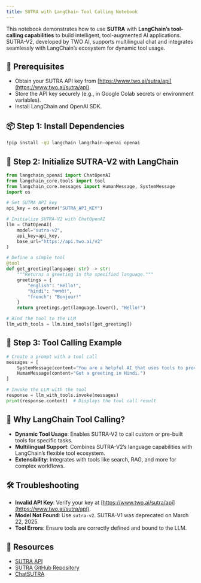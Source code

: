 ```yaml
---
title: SUTRA with LangChain Tool Calling Notebook
---
```


This notebook demonstrates how to use **SUTRA** with **LangChain’s tool-calling capabilities** to build intelligent, tool-augmented AI applications. SUTRA-V2, developed by TWO AI, supports multilingual chat and integrates seamlessly with LangChain’s ecosystem for dynamic tool usage.[](https://docs.crewai.com/tools/langchaintool)

## 🔧 Prerequisites

- Obtain your SUTRA API key from [https://www.two.ai/sutra/api](https://www.two.ai/sutra/api).
- Store the API key securely (e.g., in Google Colab secrets or environment variables).
- Install LangChain and OpenAI SDK.

## 📦 Step 1: Install Dependencies

```bash
!pip install -qU langchain langchain-openai openai
```

## 🔐 Step 2: Initialize SUTRA-V2 with LangChain

```python
from langchain_openai import ChatOpenAI
from langchain_core.tools import tool
from langchain_core.messages import HumanMessage, SystemMessage
import os

# Set SUTRA API key
api_key = os.getenv("SUTRA_API_KEY")

# Initialize SUTRA-V2 with ChatOpenAI
llm = ChatOpenAI(
    model="sutra-v2",
    api_key=api_key,
    base_url="https://api.two.ai/v2"
)

# Define a simple tool
@tool
def get_greeting(language: str) -> str:
    """Returns a greeting in the specified language."""
    greetings = {
        "english": "Hello!",
        "hindi": "नमस्ते!",
        "french": "Bonjour!"
    }
    return greetings.get(language.lower(), "Hello!")

# Bind the tool to the LLM
llm_with_tools = llm.bind_tools([get_greeting])
```

## 💬 Step 3: Tool Calling Example

```python
# Create a prompt with a tool call
messages = [
    SystemMessage(content="You are a helpful AI that uses tools to provide greetings."),
    HumanMessage(content="Get a greeting in Hindi.")
]

# Invoke the LLM with the tool
response = llm_with_tools.invoke(messages)
print(response.content)  # Displays the tool call result
```

## 🌟 Why LangChain Tool Calling?

- **Dynamic Tool Usage**: Enables SUTRA-V2 to call custom or pre-built tools for specific tasks.[](https://docs.crewai.com/tools/langchaintool)
- **Multilingual Support**: Combines SUTRA-V2’s language capabilities with LangChain’s flexible tool ecosystem.
- **Extensibility**: Integrates with tools like search, RAG, and more for complex workflows.

## 🛠 Troubleshooting

- **Invalid API Key**: Verify your key at [https://www.two.ai/sutra/api](https://www.two.ai/sutra/api).
- **Model Not Found**: Use `sutra-v2`. SUTRA-V1 was deprecated on March 22, 2025.
- **Tool Errors**: Ensure tools are correctly defined and bound to the LLM.

## 📎 Resources

- [SUTRA API](https://www.two.ai/sutra/api)
- [SUTRA GitHub Repository](https://github.com/sutra-dev/sutra-cookbook)
- [ChatSUTRA](https://chat.two.ai)
